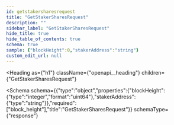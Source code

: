 ```yaml
---
id: getstakersharesrequest
title: "GetStakerSharesRequest"
description: ""
sidebar_label: "GetStakerSharesRequest"
hide_title: true
hide_table_of_contents: true
schema: true
sample: {"blockHeight":0,"stakerAddress":"string"}
custom_edit_url: null
---
```



<Heading
  as={"h1"}
  className={"openapi__heading"}
  children={"GetStakerSharesRequest"}
>
</Heading>





<Schema
  schema={{"type":"object","properties":{"blockHeight":{"type":"integer","format":"uint64"},"stakerAddress":{"type":"string"}},"required":["block_height"],"title":"GetStakerSharesRequest"}}
  schemaType={"response"}
>
  
</Schema>
            